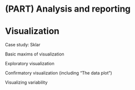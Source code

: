 # (PART) Analysis and reporting {-}

# Visualization

Case study: Sklar

Basic maxims of visualization

Exploratory visualization

Confirmatory visualization (including “The data plot”)

Visualizing variability
